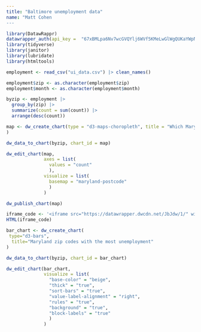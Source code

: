 ```yaml
---
title: "Baltimore unemployment data"
name: "Matt Cohen
---
```


```r
library(DatawRappr)
datawrapper_auth(api_key =  "67xBMLpa6Nv7wcGVQYlj6WVf5KMeLwGlWgQUKaYWpNQElwbJ9FvSMnDrZrmlJpLL", overwrite=TRUE)
library(tidyverse)
library(janitor)
library(lubridate)
library(htmltools)
```

```r
employment <- read_csv("ui_data.csv") |> clean_names()
```

```r
employment$zip <- as.character(employment$zip)
employment$month <- as.character(employment$month)
```

```r
byzip <- employment |>
  group_by(zip) |>
  summarize(count = sum(count)) |>
  arrange(desc(count)) 
```

```r
map <- dw_create_chart(type = "d3-maps-choropleth", title = "Which Maryland zip codes has the most unemployment filings over the last year?"
)
```

```r
dw_data_to_chart(byzip, chart_id = map)
```

```r
dw_edit_chart(map, 
              axes = list(
                values = "count"
                ), 
              visualize = list(
                basemap = "maryland-postcode"
                )
              )
```

```r
dw_publish_chart(map)
```

```r
iframe_code <- '<iframe src="https://datawrapper.dwcdn.net/JbJdw/1/" width="100%" height="400" style="border: none;"></iframe>'
HTML(iframe_code)
```

```r
bar_chart <- dw_create_chart(
 type="d3-bars",
  title="Maryland zip codes with the most unemployment"
)
```

```r
dw_data_to_chart(byzip, chart_id = bar_chart)
```

```r
dw_edit_chart(bar_chart, 
              visualize = list(
                "base-color" = "beige",
                "thick" = "true",
                "sort-bars" = "true",
                "value-label-alignment" = "right",
                "rules" = "true",
                "background" = "true",
                "block-labels" = "true"
                )
              )
```

